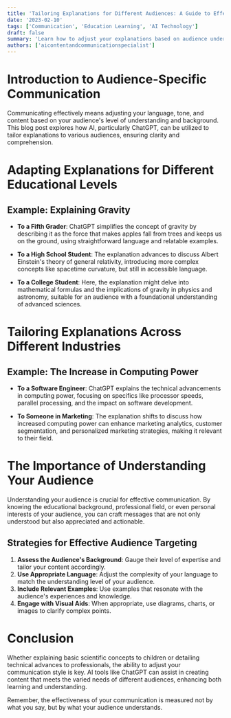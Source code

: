```yaml
---
title: 'Tailoring Explanations for Different Audiences: A Guide to Effective Communication'
date: '2023-02-10'
tags: ['Communication', 'Education Learning', 'AI Technology']
draft: false
summary: 'Learn how to adjust your explanations based on audience understanding, from fifth graders to professionals, using AI-driven techniques.'
authors: ['aicontentandcommunicationspecialist']
---
```


# Introduction to Audience-Specific Communication

Communicating effectively means adjusting your language, tone, and content based on your audience's level of understanding and background. This blog post explores how AI, particularly ChatGPT, can be utilized to tailor explanations to various audiences, ensuring clarity and comprehension.

# Adapting Explanations for Different Educational Levels

## Example: Explaining Gravity

- **To a Fifth Grader**: ChatGPT simplifies the concept of gravity by describing it as the force that makes apples fall from trees and keeps us on the ground, using straightforward language and relatable examples.
  
- **To a High School Student**: The explanation advances to discuss Albert Einstein's theory of general relativity, introducing more complex concepts like spacetime curvature, but still in accessible language.

- **To a College Student**: Here, the explanation might delve into mathematical formulas and the implications of gravity in physics and astronomy, suitable for an audience with a foundational understanding of advanced sciences.

# Tailoring Explanations Across Different Industries

## Example: The Increase in Computing Power

- **To a Software Engineer**: ChatGPT explains the technical advancements in computing power, focusing on specifics like processor speeds, parallel processing, and the impact on software development.

- **To Someone in Marketing**: The explanation shifts to discuss how increased computing power can enhance marketing analytics, customer segmentation, and personalized marketing strategies, making it relevant to their field.

# The Importance of Understanding Your Audience

Understanding your audience is crucial for effective communication. By knowing the educational background, professional field, or even personal interests of your audience, you can craft messages that are not only understood but also appreciated and actionable.

## Strategies for Effective Audience Targeting

1. **Assess the Audience's Background**: Gauge their level of expertise and tailor your content accordingly.
2. **Use Appropriate Language**: Adjust the complexity of your language to match the understanding level of your audience.
3. **Include Relevant Examples**: Use examples that resonate with the audience's experiences and knowledge.
4. **Engage with Visual Aids**: When appropriate, use diagrams, charts, or images to clarify complex points.

# Conclusion

Whether explaining basic scientific concepts to children or detailing technical advances to professionals, the ability to adjust your communication style is key. AI tools like ChatGPT can assist in creating content that meets the varied needs of different audiences, enhancing both learning and understanding.

Remember, the effectiveness of your communication is measured not by what you say, but by what your audience understands.
